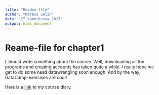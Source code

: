 ```yaml
---
title: "Readme-file"
author: "Markus Selin"
date: "27 tammikuuta 2017"
output: html_document
---
```


# Reame-file for chapter1

I should write something about the course. Well, downloading all the programs and creating accounts has taken quite a while. I really hope we get to do some nead datawrangling soon enough. And by the way, DataCamp-exercises are cool!

Here is a [link](https://msathy.github.io/IODS-project/) to my course diary.
